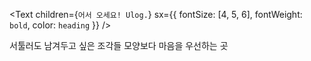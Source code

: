 <Text
  children={`어서 오세요! Ulog.`}
  sx={{ fontSize: [4, 5, 6], fontWeight: `bold`, color: `heading` }}
/>

서툴러도 남겨두고 싶은 조각들
모양보다 마음을 우선하는 곳
